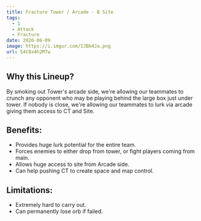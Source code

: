 ```yaml
---
title: Fracture Tower / Arcade - B Site
tags:
  - 1
  - Attack
  - Fracture
date: 2020-06-09
image: https://i.imgur.com/IJBb4Ja.png
url: 54C8x4h2M7w
---
```


## Why this Lineup?

By smoking out Tower's arcade side, we're allowing our teammates
to crunch any opponent who may be playing behind the large box
just under tower. If nobody is close, we're allowing our
teammates to lurk via arcade giving them access to CT and Site.

## Benefits:

- Provides huge lurk potential for the entire team.
- Forces enemies to either drop from tower, or fight players
  coming from main.
- Allows huge access to site from Arcade side.
- Can help pushing CT to create space and map control.

## Limitations:

- Extremely hard to carry out.
- Can permanently lose orb if failed.

